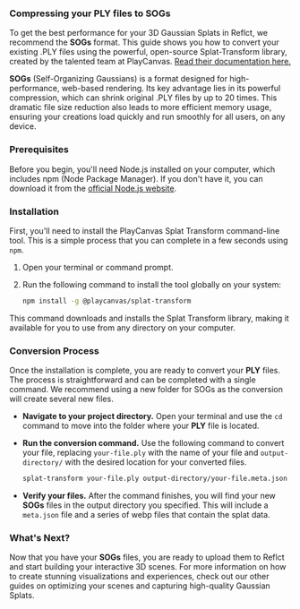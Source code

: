 ### Compressing your PLY files to SOGs

To get the best performance for your 3D Gaussian Splats in Reflct, we recommend the **SOGs** format. This guide shows you how to convert your existing .PLY files using the powerful, open-source Splat-Transform library, created by the talented team at PlayCanvas. [Read their documentation here.](https://developer.playcanvas.com/user-manual/gaussian-splatting/editing/splat-transform/#format-conversion) 

**SOGs** (Self-Organizing Gaussians) is a format designed for high-performance, web-based rendering. Its key advantage lies in its powerful compression, which can shrink original .PLY files by up to 20 times. This dramatic file size reduction also leads to more efficient memory usage, ensuring your creations load quickly and run smoothly for all users, on any device.

### Prerequisites

Before you begin, you'll need Node.js installed on your computer, which includes npm (Node Package Manager). If you don't have it, you can download it from the [official Node.js website](https://nodejs.org/).

### Installation

First, you'll need to install the PlayCanvas Splat Transform command-line tool. This is a simple process that you can complete in a few seconds using `npm`.

1.  Open your terminal or command prompt.
2.  Run the following command to install the tool globally on your system:

    ```bash
    npm install -g @playcanvas/splat-transform
    ```

This command downloads and installs the Splat Transform library, making it available for you to use from any directory on your computer.

### Conversion Process

Once the installation is complete, you are ready to convert your **PLY** files. The process is straightforward and can be completed with a single command. We recommend using a new folder for SOGs as the conversion will create several new files.

* **Navigate to your project directory.** Open your terminal and use the `cd` command to move into the folder where your **PLY** file is located.
* **Run the conversion command.** Use the following command to convert your file, replacing `your-file.ply` with the name of your file and `output-directory/` with the desired location for your converted files.
    ```bash
    splat-transform your-file.ply output-directory/your-file.meta.json
    ```

* **Verify your files.** After the command finishes, you will find your new **SOGs** files in the output directory you specified. This will include a `meta.json` file and a series of webp files that contain the splat data.

### What's Next?

Now that you have your **SOGs** files, you are ready to upload them to Reflct and start building your interactive 3D scenes. For more information on how to create stunning visualizations and experiences, check out our other guides on optimizing your scenes and capturing high-quality Gaussian Splats.

